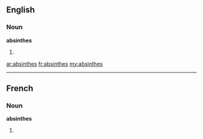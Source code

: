 ==English==
===Noun===
'''absinthes'''
#{{plural of|[[absinthe]]}}

[[ar:absinthes]]
[[fr:absinthes]]
[[my:absinthes]]

----
==French==

===Noun===
'''absinthes''' {{f}}

# {{plural of|[[absinthe]]|lang=fr}}
{{rfc-auto}}